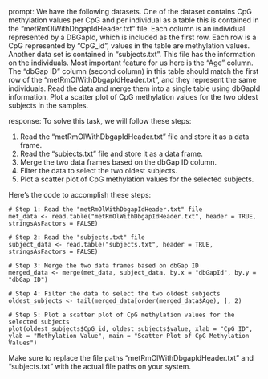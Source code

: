 prompt:
We have the following datasets. One of the dataset contains CpG methylation values per CpG and per individual as a table this is contained in the “metRmOlWithDbgapIdHeader.txt” file. Each column is an individual represented by a DBGapId, which is included as the first row. Each row is a CpG represented by "CpG_id", values in the table are methylation values. Another data set is contained in “subjects.txt”. This file has the information on the individuals. Most important feature for us here is the "Age" column. The "dbGap ID" column (second column) in this table should match the first row of the "metRmOlWithDbgapIdHeader.txt", and they represent the same individuals. Read the data and merge them into a single table using dbGapId information. Plot a scatter plot of CpG methylation values for the two oldest subjects in the samples.

response:
To solve this task, we will follow these steps:

1. Read the "metRmOlWithDbgapIdHeader.txt" file and store it as a data frame.
2. Read the "subjects.txt" file and store it as a data frame.
3. Merge the two data frames based on the dbGap ID column.
4. Filter the data to select the two oldest subjects.
5. Plot a scatter plot of CpG methylation values for the selected subjects.

Here's the code to accomplish these steps:

```
# Step 1: Read the "metRmOlWithDbgapIdHeader.txt" file
met_data <- read.table("metRmOlWithDbgapIdHeader.txt", header = TRUE, stringsAsFactors = FALSE)

# Step 2: Read the "subjects.txt" file
subject_data <- read.table("subjects.txt", header = TRUE, stringsAsFactors = FALSE)

# Step 3: Merge the two data frames based on dbGap ID
merged_data <- merge(met_data, subject_data, by.x = "dbGapId", by.y = "dbGap ID")

# Step 4: Filter the data to select the two oldest subjects
oldest_subjects <- tail(merged_data[order(merged_data$Age), ], 2)

# Step 5: Plot a scatter plot of CpG methylation values for the selected subjects
plot(oldest_subjects$CpG_id, oldest_subjects$value, xlab = "CpG ID", ylab = "Methylation Value", main = "Scatter Plot of CpG Methylation Values")
```

Make sure to replace the file paths "metRmOlWithDbgapIdHeader.txt" and "subjects.txt" with the actual file paths on your system.
